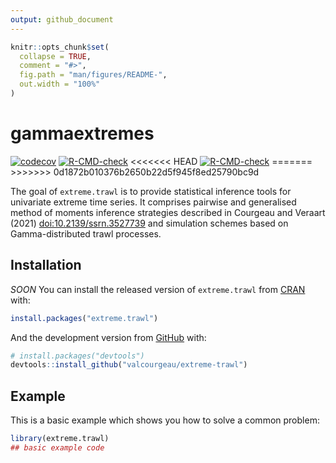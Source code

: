 ```yaml
---
output: github_document
---
```


<!-- README.md is generated from README.Rmd. Please edit that file -->

```r
knitr::opts_chunk$set(
  collapse = TRUE,
  comment = "#>",
  fig.path = "man/figures/README-",
  out.width = "100%"
)
```

# gammaextremes

<!-- badges: start -->
[![codecov](https://codecov.io/gh/valcourgeau/extreme-trawl/branch/master/graph/badge.svg?token=DHLBP4BLP0)](https://codecov.io/gh/valcourgeau/extreme-trawl)
[![R-CMD-check](https://github.com/valcourgeau/extreme-trawl/workflows/R-CMD-check/badge.svg)](https://github.com/valcourgeau/ntwk/actions)
<<<<<<< HEAD
[![R-CMD-check](https://github.com/valcourgeau/extreme-trawl/workflows/R-CMD-check/badge.svg)](https://github.com/valcourgeau/extreme-trawl/actions)
=======
>>>>>>> 0d1872b010376b2650b22d5f945f8ed25790bc9d
<!-- badges: end -->

The goal of `extreme.trawl` is to provide statistical inference tools for univariate extreme time series.  It comprises pairwise and generalised method of moments inference strategies described in Courgeau and Veraart (2021) <doi:10.2139/ssrn.3527739> and simulation schemes based on Gamma-distributed trawl processes.

## Installation

*SOON* You can install the released version of `extreme.trawl` from [CRAN](https://CRAN.R-project.org) with:

``` r
install.packages("extreme.trawl")
```

And the development version from [GitHub](https://github.com/) with:

``` r
# install.packages("devtools")
devtools::install_github("valcourgeau/extreme-trawl")
```
## Example

This is a basic example which shows you how to solve a common problem:

```r
library(extreme.trawl)
## basic example code
```
